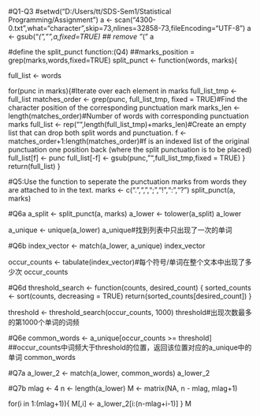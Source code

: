 #Q1-Q3
#setwd("D:/Users/tt/SDS-Sem1/Statistical Programming/Assignment")
a <- scan("4300-0.txt",what="character",skip=73,nlines=32858-73,fileEncoding="UTF-8")
a <- gsub("_(","",a,fixed=TRUE) ## remove "_("
a

#define the split_punct function:(Q4)
##marks_position = grep(marks,words,fixed=TRUE)
split_punct <- function(words, marks){

  full_list <- words
  
  for(punc in marks){#Iterate over each element in marks
    full_list_tmp <- full_list
    matches_order <- grep(punc, full_list_tmp, fixed = TRUE)#Find the character position of the corresponding punctuation mark
    marks_len <- length(matches_order)#Number of words with corresponding punctuation marks
    full_list <- rep("",length(full_list_tmp)+marks_len)#Create an empty list that can drop both split words and punctuation.
    f <- matches_order+1:length(matches_order)#f is an indexed list of the original punctuation one position back (where the split punctuation is to be placed)
    full_list[f] <- punc
    full_list[-f] <- gsub(punc,"",full_list_tmp,fixed = TRUE)
  }
  return(full_list)
}

#Q5:Use the function to seperate the punctuation marks from words they are attached to in the text.
marks <- c(".",",",";","!",":","?")
split_punct(a, marks)

#Q6a
a_split <- split_punct(a, marks)
a_lower <- tolower(a_split)
a_lower

a_unique <- unique(a_lower)
a_unique#找到列表中只出现了一次的单词

#Q6b
index_vector <- match(a_lower, a_unique)
index_vector

occur_counts <- tabulate(index_vector)#每个符号/单词在整个文本中出现了多少次
occur_counts

#Q6d
threshold_search <- function(counts, desired_count) {
  sorted_counts <- sort(counts, decreasing = TRUE)
  return(sorted_counts[desired_count])
}

threshold <- threshold_search(occur_counts, 1000)
threshold#出现次数最多的第1000个单词的词频

#Q6e
common_words <- a_unique[occur_counts >= threshold]
##occur_counts中词频大于threshold的位置，返回该位置对应的a_unique中的单词
common_words

#Q7a
a_lower_2 <- match(a_lower, common_words)
a_lower_2

#Q7b
mlag <- 4
n <- length(a_lower)
M <- matrix(NA, n - mlag, mlag+1)

for(i in 1:(mlag+1)){
  M[,i] <- a_lower_2[i:(n-mlag+i-1)]
}
M